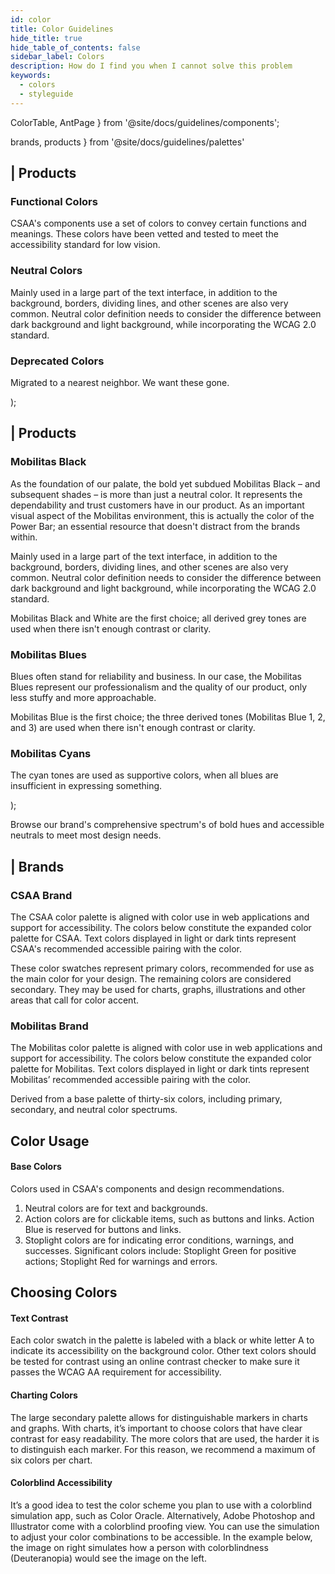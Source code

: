 ```yaml
---
id: color
title: Color Guidelines
hide_title: true
hide_table_of_contents: false
sidebar_label: Colors
description: How do I find you when I cannot solve this problem
keywords:
  - colors
  - styleguide
---
```



  ColorTable,
  AntPage
} from '@site/docs/guidelines/components';

  brands,
  products
} from '@site/docs/guidelines/palettes'


  <div layout="panel">
    <h2>| Products</h2>
    <Tabs
      defaultValue="mypolicy"
      values={[
        {
          label: 'MyPolicy Portal',
          icon: "b2c",
          value: 'mypolicy',
          description: "Customer Tools"
        },
        {
          label: 'Quote',
          icon: "b2c",
          value: 'quote',
          description: "New Customers"
        },
        {
          label: 'Insurance Portal',
          icon: "b2b",
          value: 'insurance_portal',
          description: "Agent Tools"
        }
      ]}>
      <TabItem value="mypolicy">
        <h3>Functional Colors</h3>
        <p>CSAA's components use a set of colors to convey certain functions and meanings. These colors have been vetted and tested to meet the accessibility standard for low vision.</p>
        <ColorTable colors={products.mypolicy.colors} tier="mypolicy" />
        <h3>Neutral Colors</h3>
        <p>Mainly used in a large part of the text interface, in addition to the background, borders, dividing lines, and other scenes are also very common. Neutral color definition needs to consider the difference between dark background and light background, while incorporating the WCAG 2.0 standard.</p>
        <ColorTable colors={products.mypolicy.neutrals} tier="mypolicy" />
        <h3>Deprecated Colors</h3>
        <p>Migrated to a nearest neighbor. We want these gone.</p>
        <ColorTable colors={products.mypolicy.oldies} tier="mypolicy" />
      </TabItem>
      <TabItem value="quote">
        <ColorTable colors={products.quote.colors} tier="quote" />
        <ColorTable colors={products.quote.neutrals} tier="quote" />
      </TabItem>
      <TabItem value="insurance_portal">
        <ColorTable colors={products.insurance_portal.colors} tier="ip" />
        <ColorTable colors={products.insurance_portal.neutrals} tier="ip" />
      </TabItem>
    </Tabs>
  </div>
);

  <div layout="panel">
    <h2>| Products</h2>
    <Tabs
      defaultValue="rideshare"
      values={[
        {
          label: 'Rideshare',
          icon: "b2c",
          value: 'rideshare',
          description: "Gig Workers"
        }
      ]}>
      <TabItem value="rideshare">
        <h3>Mobilitas Black</h3>
        <p>As the foundation of our palate, the bold yet subdued Mobilitas Black – and subsequent shades – is more than just a neutral color. It represents the dependability and trust customers have in our product. As an important visual aspect of the Mobilitas environment, this is actually the color of the Power Bar; an essential resource that doesn't distract from the brands within.</p>
        <p>Mainly used in a large part of the text interface, in addition to the background, borders, dividing lines, and other scenes are also very common. Neutral color definition needs to consider the difference between dark background and light background, while incorporating the WCAG 2.0 standard.</p>
        <ColorTable colors={products.rideshare.blacks} tier="mobilitas" />
        <p>Mobilitas Black and White are the first choice; all derived grey tones are used when there isn't enough contrast or clarity.</p>
        <h3>Mobilitas Blues</h3>
        <p>Blues often stand for reliability and business. In our case, the Mobilitas Blues represent our professionalism and the quality of our product, only less stuffy and more approachable.</p>
        <ColorTable colors={products.rideshare.blues} tier="mobilitas" />
        <p>Mobilitas Blue is the first choice; the three derived tones (Mobilitas Blue 1, 2, and 3) are used when there isn't enough contrast or clarity.</p>
        <h3>Mobilitas Cyans</h3>
        <p>The cyan tones are used as supportive colors, when all blues are insufficient in expressing something.</p>
        <ColorTable colors={products.rideshare.cyans} tier="mobilitas" />
      </TabItem>
    </Tabs>
  </div>
);

<AntPage title="Color">
  <div type="section">
    <p>Browse our brand's comprehensive spectrum's of bold hues and accessible neutrals to meet most design needs.</p>
  </div>
  <h2>| Brands</h2>
  <Tabs
    defaultValue="csaa"
    values={[
      {
        label: 'CSAA',
        value: 'csaa',
        description: "Core CSAA Brand Color Scheme"
      },
      {
        label: 'Mobilitas',
        value: 'mobilitas',
        description: "Unique Colors for Mobilitas Brand"
      }
    ]}>
    <TabItem value="csaa">
      <h3>CSAA Brand</h3>
      <p>The CSAA color palette is aligned with color use in web applications and support for accessibility. The colors below constitute the expanded color palette for CSAA. Text colors displayed in light or dark tints represent CSAA's recommended accessible pairing with the color.</p>
      <ColorTable colors={brands.csaa.colors} tier="csaa" />
      <p>These color swatches represent primary colors, recommended for use as the main color for your design. The remaining colors are considered secondary. They may be used for charts, graphs, illustrations and other areas that call for color accent.</p>
      <CSAA />
    </TabItem>
    <TabItem value="mobilitas">
      <h3>Mobilitas Brand</h3>
      <p>The Mobilitas color palette is aligned with color use in web applications and support for accessibility. The colors below constitute the expanded color palette for Mobilitas. Text colors displayed in light or dark tints represent Mobilitas’ recommended accessible pairing with the color.</p>
      <ColorTable colors={brands.mobilitas.colors} tier="mobilitas" />
      <p>Derived from a base palette of thirty-six colors, including primary, secondary, and neutral color spectrums.</p>
      <Mobilitas />
    </TabItem>
  </Tabs>

## Color Usage
#### Base Colors
Colors used in CSAA's components and design recommendations.
1. Neutral colors are for text and backgrounds.
2. Action colors are for clickable items, such as buttons and links. Action Blue is reserved for buttons and links.
3. Stoplight colors are for indicating error conditions, warnings, and successes. Significant colors include: Stoplight Green for positive actions; Stoplight Red for warnings and errors.

## Choosing Colors
#### Text Contrast
Each color swatch in the palette is labeled with a black or white letter A to indicate its accessibility on the background color. Other text colors should be tested for contrast using an online contrast checker to make sure it passes the WCAG AA requirement for accessibility.

#### Charting Colors
The large secondary palette allows for distinguishable markers in charts and graphs. With charts, it’s important to choose colors that have clear contrast for easy readability. The more colors that are used, the harder it is to distinguish each marker. For this reason, we recommend a maximum of six colors per chart.

#### Colorblind Accessibility
It’s a good idea to test the color scheme you plan to use with a colorblind simulation app, such as Color Oracle. Alternatively, Adobe Photoshop and Illustrator come with a colorblind proofing view. You can use the simulation to adjust your color combinations to be accessible. In the example below, the image on right simulates how a person with colorblindness (Deuteranopia) would see the image on the left.

</AntPage>
